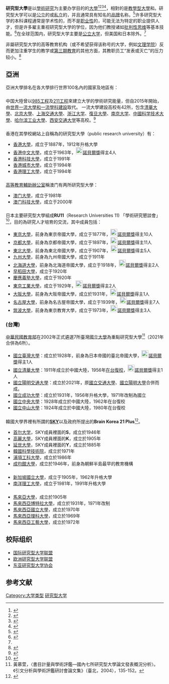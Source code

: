 {{globalize|time=2015-01-04T10:25:27+00:00}}

'''研究型大學'''是以[[學術研究|學術研究]]为主要办学目的的[[大學|大學]]<ref name=Role>{{cite news|url=http://www.universityworldnews.com/article.php?story=20130811091502202|title=The role of research universities in developing countries|date=11 August 2013|work=University World News|accessdate=2020-10-26|archive-date=2017-09-05|archive-url=https://web.archive.org/web/20170905044435/http://www.universityworldnews.com/article.php?story=20130811091502202|dead-url=no}}</ref><ref>{{cite book|url=http://web.worldbank.org/WBSITE/EXTERNAL/TOPICS/EXTEDUCATION/0,,contentMDK:23015722~pagePK:210058~piPK:210062~theSitePK:282386,00.html|page=135|publisher=[[World_Bank|World Bank]]|editor=Philip G. Altbach, Jamil Salmi|date=2011|title=The Road to Academic Excellence: The Making of World-Class Research Universities|access-date=2020-10-26|archive-date=2018-08-21|archive-url=https://web.archive.org/web/20180821091856/http://web.worldbank.org/WBSITE/EXTERNAL/TOPICS/EXTEDUCATION/0,,contentMDK:23015722~pagePK:210058~piPK:210062~theSitePK:282386,00.html|dead-url=no}}</ref><ref>{{cite web|url=https://about.usc.edu/steven-b-sample/speeches/the-research-university-of-the-21st-century-what-will-it-look-like/|title=The Research University of the 21st Century: What Will it Look Like?|accessdate=8 August 2018|date=2 December 2002|author=[[Steven_Sample|Steven Sample]]|publisher=[[University_of_Southern_California|University of Southern California]]|archive-date=2021-02-23|archive-url=https://web.archive.org/web/20210223005034/https://about.usc.edu/steven-b-sample/speeches/the-research-university-of-the-21st-century-what-will-it-look-like/|dead-url=no}}</ref><ref name=Taylor>{{cite journal|url=https://www.oecd-ilibrary.org/education/managing-the-unmanageable_hemp-v18-art8-en|title=Managing the Unmanageable: The Management of Research in Research-Intensive Universities|journal=Higher Education Management and Policy|publisher=[[OECD|OECD]]|author=John Taylor|date=21 June 2006|volume=18|issue=2|pages=3–4|access-date=2020-10-26|archive-date=2021-03-23|archive-url=https://web.archive.org/web/20210323041234/https://www.oecd-ilibrary.org/education/managing-the-unmanageable_hemp-v18-art8-en|dead-url=no}}</ref>，相對的是[[教學型大學|教學型大學]]和{{link-en|專業發展|Professional development|專業型大學}}。研究型大学可以是[[公立学校|公立]]的或[[私立学校|私立]]的，并且通常具有知名的[[品牌|品牌]]名称。<ref name="CollegeSolution">{{cite book|last1=O'Shaughnessy|first1=Lynn|title=The College Solution: A Guide for Everyone Looking for the Right School at the Right Price|date=2012|publisher=Pearson Education|location=Upper Saddle River, NJ|isbn=9780132944694|page=125|url=https://books.google.com/books?id=djq9hj_WNboC&lpg=PP1&pg=PA125|accessdate=25 January 2017|url-status=live|archiveurl=https://web.archive.org/web/20170215071805/https://books.google.com/books?id=djq9hj_WNboC&lpg=PP1&pg=PA125|archivedate=15 February 2017}}</ref>许多研究型大学的本科课程通常是学术性的，而不是[[职业教育|职业性]]的，可能无法为特定的职业提供人才，但是许多雇主重视研究型大学的学位，因为他们教授诸如[[批判性思维|批判性思维]]等基本技能。<ref name="Andreatta2">{{cite book|last1=Andreatta|first1=Britt|title=Navigating the Research University: A Guide for First-Year Students|date=2011|publisher=Wadsworth|location=Boston|isbn=9780495913788|page=136|edition=3rd|url=https://books.google.com/books?id=mhNBhfR20U0C&lpg=PP1&pg=PA136|url-status=live|archiveurl=https://web.archive.org/web/20170215071847/https://books.google.com/books?id=mhNBhfR20U0C&lpg=PP1&pg=PA136|archivedate=2017-02-15}}</ref>在全球范围内，研究型大学主要是[[公立大学|公立大学]]，但美国和日本除外。<ref name=Role/>

非屬研究型大学的高等教育机构（或不希望获得该称号的大学，例如[[文理学院|文理学院]]）反而更加注重学生的教学或[[第三期教育|第三期教育]]的其他方面，其教职员工“发表或灭亡”的压力较小。<ref name="Irons">{{cite book |last1=Irons |first1=Jessica G. |last2=Buskist |first2=William |editor1-last=Davis |editor1-first=Stephen F. |editor2-last=Giordano |editor2-first=Peter J. |editor3-last=Licht |editor3-first=Carolyn A. |title=Your Career in Psychology: Putting Your Graduate Degree to Work |date=2009 |publisher=Wiley-Blackwell |location=Malden, MA |isbn=9781405179423 |pages=117-132 |url=https://www.google.com/books/edition/Your_Career_in_Psychology/97JcaLZeYGcC?hl=en&gbpv=1&pg=PA119&printsec=frontcover |accessdate=6 August 2020 |chapter=Chapter 9: Preparing for a Career at a Teaching Institution |archive-date=2020-11-13 |archive-url=https://web.archive.org/web/20201113162234/https://www.google.com/books/edition/Your_Career_in_Psychology/97JcaLZeYGcC?hl=en&gbpv=1&pg=PA119&printsec=frontcover |dead-url=no }}</ref>

==亞洲==
亞洲大學排名在各大學排行世界100名內的國家及地區有：
==={{CHNMLD}}===
中国大陸曾以[[985工程|985工程]]及[[211工程|211工程]]來建立大学的學術研究能量，但自2015年開始，由[[世界一流大學和一流學科建設|世界一流大學和一流學科建設]]取代。
一流大學建設高校有42所，包含[[清華大學|清華大學]]、[[北京大學|北京大學]]、[[上海交通大學|上海交通大學]]、[[浙江大学|浙江大学]]、[[復旦大學|復旦大學]]、[[南京大学|南京大学]]、[[中國科学技术大學|中國科学技术大學]]、[[哈尔滨工业大學|哈尔滨工业大學]]、[[西安交通大学|西安交通大学]]等高校。<ref>{{cite web|url=http://edu.people.com.cn/BIG5/n1/2017/1229/c1053-29736033.html|title=一流大學建設高校出台建設方案|publisher=人民網|author=王慶環|author2=鄧暉|author3=姚曉丹|editor=熊旭|date=2017年12月29日|agency=光明日報|accessdate=2018年3月21日|archive-date=2018年3月21日|archive-url=https://web.archive.org/web/20180321192630/http://edu.people.com.cn/BIG5/n1/2017/1229/c1053-29736033.html|dead-url=no}}</ref>

==={{HKG}}===
香港在其學校網站上自稱為的研究型大學（public research university）有：
*[[香港大學|香港大學]]，成立于1887年，1912年升格大學
*[[香港中文大學|香港中文大學]]，成立于1963年，[[File:Nobel_prize_medal.svg|22px]][[諾貝爾獎|諾貝爾獎]]得主4人
*[[香港科技大學|香港科技大學]]，成立于1991年
*[[香港城市大學|香港城市大學]]，成立于1994年
*[[香港理工大學|香港理工大學]]，成立于1994年

==={{MAC}}===
[[澳门高等教育輔助辦公室|高等教育輔助辦公室]]稱澳门有两所研究型大學：
*[[澳门大學|澳门大學]]，成立于1981年
*[[澳门科技大學|澳门科技大學]]，成立于2000年

==={{JPN}}===
日本主要研究型大學組成'''RU11'''（Research Universities 11) 「學術研究懇談會」<ref>{{cite web|url=http://www.ru11.jp/about.html|title=RU11とは|publisher=Research Universities 11|year=2015|accessdate=2018-03-21|archive-date=2018-01-08|archive-url=https://web.archive.org/web/20180108232621/http://www.ru11.jp/about.html|dead-url=no}}</ref>，目的為研究人才培育的交流，其中成員包括：
*[[東京大學|東京大學]]，前身為東京帝國大學，成立于1877年，[[File:Nobel_prize_medal.svg|22px]][[諾貝爾獎|諾貝爾獎]]得主10人
*[[京都大學|京都大學]]，前身為京都帝國大學，成立于1897年，[[File:Nobel_prize_medal.svg|22px]][[諾貝爾獎|諾貝爾獎]]得主11人
*[[东北大学_(日本)|東北大學]]，前身為東北帝國大學，成立于1907年，[[File:Nobel_prize_medal.svg|22px]][[諾貝爾獎|諾貝爾獎]]得主5人
*[[九州大學|九州大學]]，前身為九州帝國大學，成立于1911年
*[[北海道大學|北海道大學]]，前身為北海道帝國大學，成立于1918年，[[File:Nobel_prize_medal.svg|22px]][[諾貝爾獎|諾貝爾獎]]得主2人
*[[早稻田大學|早稻田大學]]，成立于1920年
*[[慶應義塾大學|慶應義塾大學]]，成立于1920年
*[[東京工業大學|東京工業大學]]，成立于1929年，[[File:Nobel_prize_medal.svg|22px]][[諾貝爾獎|諾貝爾獎]]得主2人
*[[大阪大學|大阪大學]]，前身為大阪帝國大學，成立於1931年，[[File:Nobel_prize_medal.svg|22px]][[諾貝爾獎|諾貝爾獎]]得主1人
*[[名古屋大學|名古屋大學]]，前身為名古屋帝國大學，成立于1939年，[[File:Nobel_prize_medal.svg|22px]][[諾貝爾獎|諾貝爾獎]]得主7人
*[[筑波大學|筑波大學]]，前身為東京教育大學，成立于1973年，[[File:Nobel_prize_medal.svg|22px]][[諾貝爾獎|諾貝爾獎]]得主3人

=== {{ROC}}(台灣) ===
[[中華民國教育部|中華民國教育部]]在2002年正式遴選7所臺灣[[國立大學|國立大學]]為重點研究型大學<ref>黃慕萱，〈書目計量與學術評鑑—國內七所研究型大學論文發表概況分析〉。《引文分析與學術評鑑研討會論文集》（臺北，2004），135-152。</ref>（2021年合併為6所）。

* [[國立臺灣大學|國立臺灣大學]]：成立於1928年，前身為日本帝國的臺北帝國大學，[[File:Nobel_prize_medal.svg|22px]][[諾貝爾獎|諾貝爾獎]]得主1人
* [[國立清華大學|國立清華大學]]：1911年成立於中國大陸，1956年[[在台復校|在台復校]]，[[File:Nobel_prize_medal.svg|22px]][[諾貝爾獎|諾貝爾獎]]得主1人
* [[國立陽明交通大學|國立陽明交通大學]]：成立於2021年，原[[國立交通大學|國立交通大學]]、[[國立陽明大學|國立陽明大學]]合併而成。
* [[國立成功大學|國立成功大學]]：成立於1931年，1956年升格大學，1971年改制為國立
* [[國立中央大學|國立中央大學]]：1928年成立於中國大陸，1962年在台復校
* [[國立中山大學|國立中山大學]]：1924年成立於中國大陸，1980年在台復校

==={{KOR}}===
韓國大學界裡有所謂的'''[[SKY_(大學)|SKY]]'''以及政府所提出的'''Brain Korea 21 Plus'''<ref>{{cite web|url=https://bkplus.nrf.re.kr/intro/introProject.jsp?menuId=2|title=사업소개|publisher=National Research Foundation of Korea|year=2014|access-date=2018-03-21|archive-url=https://web.archive.org/web/20180321130602/https://bkplus.nrf.re.kr/intro/introProject.jsp?menuId=2|archive-date=2018-03-21|dead-url=yes}}</ref>。
*[[首尔大学|首尔大学]]，SKY成員裡面的'''S'''，成立於1946年
*[[高麗大學|高麗大學]]，SKY成員裡面的'''K'''，成立於1905年
*[[延世大學|延世大學]]，SKY成員裡面的'''Y'''，成立於1885年
*[[韓國科學技術院|韓國科學技術院]]，成立於1971年
*[[浦項工科大學|浦項工科大學]]，成立於1986年
*[[成均館大學|成均館大學]]，成立於1946年，前身為朝鮮半島最早的教育機構

==={{SGP}}===
*[[新加坡國立大學|新加坡國立大學]]，成立于1905年，1962年升格大學
*[[南洋理工大學|南洋理工大學]]，成立于1981年，1991年升格大學

==={{MYS}}===
* [[馬來亞大學|馬來亞大學]]，成立於1905年
* [[馬來西亞博特拉大學|馬來西亞博特拉大學]]，成立於1931年，1971年改制
* [[馬來西亞國立大學|馬來西亞國立大學]]，成立於1970年
* [[馬來西亞理科大學|馬來西亞理科大學]]，成立於1969年
* [[馬來西亞工藝大學|馬來西亞工藝大學]]，成立於1972年

== 校际组织 ==
* [[国际研究型大学联盟|国际研究型大学联盟]]
* [[欧洲研究型大学联盟|欧洲研究型大学联盟]]
* [[东亚研究型大学协会|东亚研究型大学协会]]

== 参考文献 ==
{{Reflist}}

[[Category:大学类型|Category:大学类型]]
[[Category:研究型大学|]]